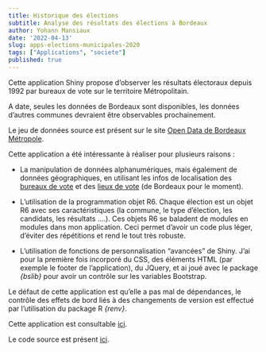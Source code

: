 ```yaml
---
title: Historique des élections
subtitle: Analyse des résultats des élections à Bordeaux
author: Yohann Mansiaux
date: '2022-04-13'
slug: apps-elections-municipales-2020
tags: ["Applications", "societe"]
published: true
---
```


Cette application Shiny propose d'observer les résultats électoraux depuis 1992 par bureaux de vote sur le territoire Métropolitain.

A date, seules les données de Bordeaux sont disponibles, les données d'autres communes devraient être observables prochainement.

Le jeu de données source est présent sur le site <a href="https://opendata.bordeaux-metropole.fr/explore/dataset/el_resultat_a/information/" target="_blank" rel="noopener noreferrer" class="button">Open Data de Bordeaux Métropole</a>.

Cette application a été intéressante à réaliser pour plusieurs raisons :

* La manipulation de données alphanumériques, mais également de données géographiques, en utilisant les infos de localisation des <a href="https://opendata.bordeaux-metropole.fr/explore/dataset/el_bureauvote_s/information/" target="_blank" rel="noopener noreferrer" class="button">bureaux de vote</a> et des <a href="https://opendata.bordeaux-metropole.fr/explore/dataset/el_lieuvote_p/information/" target="_blank" rel="noopener noreferrer" class="button">lieux de vote</a> (de Bordeaux pour le moment).

* L'utilisation de la programmation objet R6. Chaque élection est un objet R6 avec ses caractéristiques (la commune, le type d'élection, les candidats, les résultats ....). Ces objets R6 se baladent de modules en modules dans mon application. Ceci permet d'avoir un code plus léger, d'éviter des répétitions et rend le tout très robuste.

* L'utilisation de fonctions de personnalisation "avancées" de Shiny. J'ai pour la première fois incorporé du CSS, des éléments HTML (par exemple le footer de l'application), du JQuery, et ai joué avec le package _{bslib}_ pour avoir un contrôle sur les variables Bootstrap.

Le défaut de cette application est qu'elle a pas mal de dépendances, le contrôle des effets de bord liés à des changements de version est effectué par l'utilisation du package R _{renv}_.

Cette application est consultable <a href="https://opendata.bordeaux-metropole.fr/explore/dataset/el_bureauvote_s/information/" target="_blank" rel="noopener noreferrer" class="button">ici</a>.


Le code source est présent <a href="https://github.com/ymansiaux/elections" target="_blank" rel="noopener noreferrer" class="button">ici</a>.
